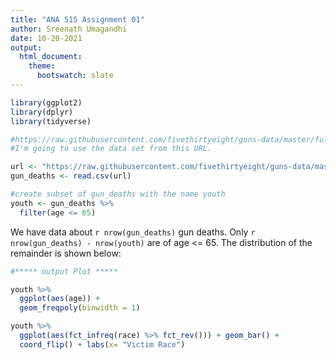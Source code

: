 ---
title: "ANA 515 Assignment 01"
author: Sreenath Umagandhi
date: 10-20-2021
output: 
  html_document:
    theme:
      bootswatch: slate
---

```{r setup, include = FALSE}

library(ggplot2)
library(dplyr)
library(tidyverse)
```

```{r, echo = FALSE}
#https://raw.githubusercontent.com/fivethirtyeight/guns-data/master/full_data.csv'
#I'm going to use the data set from this URL.

url <- "https://raw.githubusercontent.com/fivethirtyeight/guns-data/master/full_data.csv"
gun_deaths <- read.csv(url)
```


```{r, include = FALSE}
#create subset of gun_deaths with the name youth
youth <- gun_deaths %>% 
  filter(age <= 65)
```

We have data about `r nrow(gun_deaths)` gun deaths. Only 
`r nrow(gun_deaths) - nrow(youth)` are of age <= 65. The distribution of the remainder is shown
below:

``` {r, echo = FALSE}
#***** output Plot *****
```


```{r, echo = FALSE}
youth %>% 
  ggplot(aes(age)) + 
  geom_freqpoly(binwidth = 1)
```


```{r race-dist, echo = FALSE}
youth %>% 
  ggplot(aes(fct_infreq(race) %>% fct_rev())) + geom_bar() +
  coord_flip() + labs(x= "Victim Race")
```


